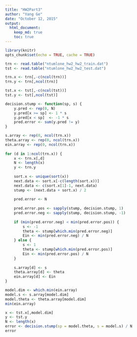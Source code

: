 ```yaml
---
title: "HW2Part3"
author: "Yang Ge"
date: "October 12, 2015"
output: 
  html_document:
    keep_md: true
    toc: true
---
```


```r
library(knitr)
opts_chunk$set(echo = TRUE, cache = TRUE)
```

```r
trn <- read.table("ntumlone_hw2_hw2_train.dat")
tst <- read.table("ntumlone_hw2_hw2_test.dat")

trn.x <- trn[,-c(ncol(trn))]
trn.y <- trn[,ncol(trn)]

tst.x <- tst[,-c(ncol(tst))]
tst.y <- tst[,ncol(tst)]
```

```r
decision.stump <- function(sp, s) {
    y.pred <- rep(0, N)
    y.pred[x >= sp] <- 1 * s
    y.pred[x < sp]  <- -1 * s
    pred.error <- sum(y.pred != y)
}

s.array <- rep(0, ncol(trn.x))
theta.array <- rep(0, ncol(trn.x))
ein.array <- rep(0, ncol(trn.x))
    
for (d in 1:ncol(trn.x)) {
    x <- trn.x[,d]
    N <- length(x)
    y <- trn.y
    
    sort.x <- unique(sort(x))
    next.data <- sort.x[-c(length(sort.x))]
    next.data <- c(sort.x[1]-1, next.data)
    stump <- (next.data + sort.x) / 2
    
    pred.error <- N
    
    pred.error.pos <- sapply(stump, decision.stump, 1)
    pred.error.neg <- sapply(stump, decision.stump, -1)
    
    if (min(pred.error.neg) < min(pred.error.pos)) {
        s <- -1
        theta <- stump[which.min(pred.error.neg)]
        Ein <- min(pred.error.neg) / N
    } else {
        s <- 1
        theta <- stump[which.min(pred.error.pos)]
        Ein <- min(pred.error.pos) / N
    }
    
    s.array[d] <- s
    theta.array[d] <- theta
    ein.array[d] <- Ein
}

model.dim <- which.min(ein.array)
model.s <- s.array[model.dim]
model.theta <- theta.array[model.dim]
min(ein.array)    
```

```r
x <- tst.x[,model.dim]
y <- tst.y
N <- length(x)
error <- decision.stump(sp = model.theta, s = model.s) / N
error
```

